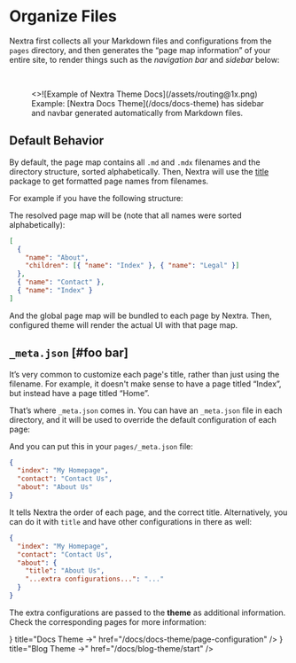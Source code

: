 
# Organize Files

Nextra first collects all your Markdown files and configurations from the
`pages` directory, and then generates the “page map information” of your entire
site, to render things such as the _navigation bar_ and _sidebar_ below:

<br />

<figure>
  <>![Example of Nextra Theme Docs](/assets/routing@1x.png)</>
  <figcaption>
    Example: [Nextra Docs Theme](/docs/docs-theme) has sidebar and navbar
    generated automatically from Markdown files.
  </figcaption>
</figure>

## Default Behavior

By default, the page map contains all `.md` and `.mdx` filenames and the
directory structure, sorted alphabetically. Then, Nextra will use the
[title](https://github.com/vercel/title) package to get formatted page names
from filenames.

For example if you have the following structure:

<FileTree>
  <FileTree.Folder name="pages" defaultOpen>
    <FileTree.File name="contact.md" />
    <FileTree.File name="index.mdx" />
    <FileTree.Folder name="about" defaultOpen>
      <FileTree.File name="legal.md" />
      <FileTree.File name="index.mdx" />
    </FileTree.Folder>
  </FileTree.Folder>
</FileTree>

The resolved page map will be (note that all names were sorted alphabetically):

```json
[
  {
    "name": "About",
    "children": [{ "name": "Index" }, { "name": "Legal" }]
  },
  { "name": "Contact" },
  { "name": "Index" }
]
```

And the global page map will be bundled to each page by Nextra. Then, configured
theme will render the actual UI with that page map.

## `_meta.json` [#foo bar]

It’s very common to customize each page's title, rather than just using the
filename. For example, it doesn't make sense to have a page titled “Index”, but
instead have a page titled “Home”.

That’s where `_meta.json` comes in. You can have an `_meta.json` file in each
directory, and it will be used to override the default configuration of each
page:

<FileTree>
  <FileTree.Folder name="pages" defaultOpen>
    <FileTree.File name="_meta.json" />
    <FileTree.File name="contact.md" />
    <FileTree.File name="index.mdx" />
    <FileTree.Folder name="about" defaultOpen>
      <FileTree.File name="_meta.json" />
      <FileTree.File name="legal.md" />
      <FileTree.File name="index.mdx" />
    </FileTree.Folder>
  </FileTree.Folder>
</FileTree>

And you can put this in your `pages/_meta.json` file:

```json filename="pages/_meta.json"
{
  "index": "My Homepage",
  "contact": "Contact Us",
  "about": "About Us"
}
```

It tells Nextra the order of each page, and the correct title. Alternatively,
you can do it with `title` and have other configurations in there as well:

```json filename="pages/_meta.json"
{
  "index": "My Homepage",
  "contact": "Contact Us",
  "about": {
    "title": "About Us",
    "...extra configurations...": "..."
  }
}
```

The extra configurations are passed to the **theme** as additional information.
Check the corresponding pages for more information:

<Cards>
  <Card
    icon={<NewsletterIcon />}
    title="Docs Theme →"
    href="/docs/docs-theme/page-configuration"
  />
  <Card
    icon={<FileIcon />}
    title="Blog Theme →"
    href="/docs/blog-theme/start"
  />
</Cards>
